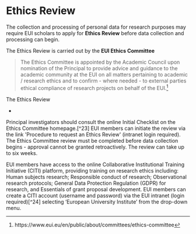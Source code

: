 # Ethics Review {.unnumbered}

The collection and processing of personal data for research purposes may require EUI scholars to apply for **Ethics Review**
before data collection and processing can begin. 

The Ethics Review is carried out by the **EUI Ethics Committee**

> The Ethics Committee is appointed by the Academic Council upon nomination of the Principal to provide advice and guidance to the academic community at the EUI on all matters pertaining to academic / research ethics and to confirm - where needed - to external parties ethical compliance of research projects on behalf of the EUI.[^1]

The Ethics Review 

-  

Principal investigators should consult the online Initial Checklist on the Ethics Committee
homepage.[^23] EUI members can initiate the review via the link
\'Procedure to request an Ethics Review\' (intranet login required). The
Ethics Committee review must be completed before data collection
begins - approval cannot be granted retroactively. The review can take
up to six weeks.

EUI members have access to the online Collaborative Institutional
Training Initiative (CITI) platform, providing training on research
ethics including: Human subjects research; Responsible conduct of
research; Observational research protocols; General Data Protection
Regulation (GDPR) for research, and Essentials of grant proposal
development. EUI members can create a CITI account (username and
password) via the EUI intranet (login required)[^24] selecting 'European
University Institute' from the drop-down menu.


[^1]: https://www.eui.eu/en/public/about/committees/ethics-committee